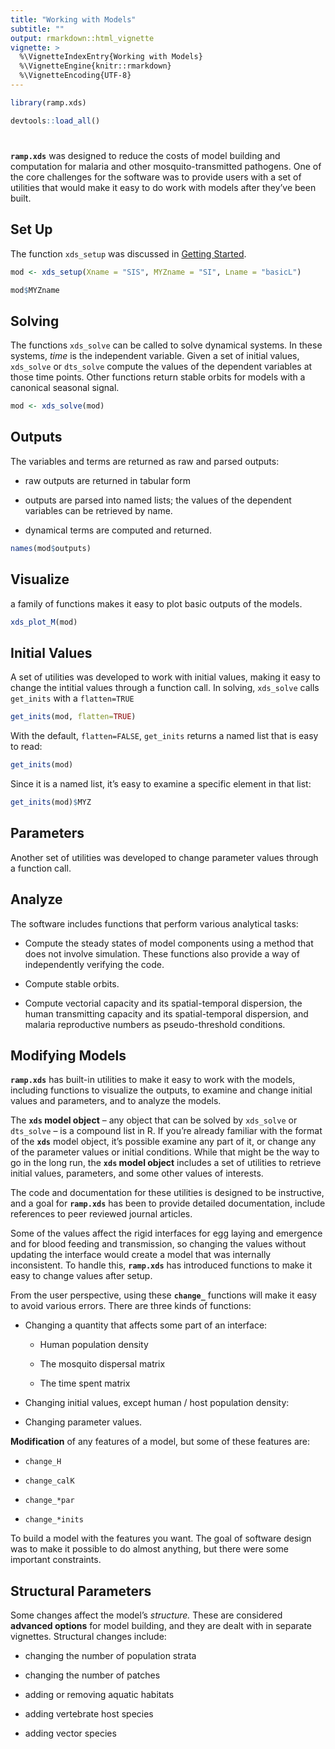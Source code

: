 ```yaml
---
title: "Working with Models"
subtitle: ""
output: rmarkdown::html_vignette
vignette: >
  %\VignetteIndexEntry{Working with Models}
  %\VignetteEngine{knitr::rmarkdown}
  %\VignetteEncoding{UTF-8}
---
```


```r
library(ramp.xds)
```

```r
devtools::load_all()
```

# 

**`ramp.xds`** was designed to reduce the costs of model building and computation for malaria and other mosquito-transmitted pathogens. One of the core challenges for the software was to provide users with a set of utilities that would make it easy to do work with models after they've been built. 

## Set Up

The function `xds_setup` was discussed in [Getting Started](https://dd-harp.github.io/ramp.xds/articles/GettingStarted.html). 

```r
mod <- xds_setup(Xname = "SIS", MYZname = "SI", Lname = "basicL")
```

```r
mod$MYZname
```

## Solving 

The functions `xds_solve` can be called to solve dynamical systems. In these systems, *time* is the independent variable. Given a set of initial values, `xds_solve` or `dts_solve` compute the values of the dependent variables at those time points. Other functions return stable orbits for models with a canonical seasonal signal.  

```r
mod <- xds_solve(mod)
```

## Outputs 

The variables and terms are returned as raw and parsed outputs:  

- raw outputs are returned in tabular form
    
- outputs are parsed into named lists; the values of the dependent variables can be retrieved by name. 
    
- dynamical terms are computed and returned.

```r
names(mod$outputs)
```

## Visualize 

a family of functions makes it easy to plot basic outputs of the models.

```r
xds_plot_M(mod)
```

## Initial Values 

A set of utilities was developed to work with initial values, making it easy to change the intitial values through a function call. In solving, `xds_solve` calls `get_inits` with a `flatten=TRUE` 

```r
get_inits(mod, flatten=TRUE)
```

With the default, `flatten=FALSE`, `get_inits` returns a named list that is easy to read:

```r
get_inits(mod)
```
Since it is a named list, it's easy to examine a specific element in that list: 

```r
get_inits(mod)$MYZ
```

## Parameters 

Another set of utilities was developed to change parameter values through a function call. 

## Analyze

The software includes functions that perform various analytical tasks: 

- Compute the steady states of model components using a method that does not involve simulation. These functions also provide a way of independently verifying the code.  
    
- Compute stable orbits. 
    
- Compute vectorial capacity and its spatial-temporal dispersion, the human transmitting capacity and its spatial-temporal dispersion, and malaria reproductive numbers as pseudo-threshold conditions.  

## Modifying Models

**`ramp.xds`** has built-in utilities to make it easy to work with the models, including functions to visualize the outputs, to examine and change initial values and parameters, and to analyze the models. 

The **`xds` model object** -- any object that can be solved by `xds_solve` or `dts_solve` -- is a compound list in R. If you're already familiar with the format of the **`xds`** model object, it's possible examine any part of it, or change any of the parameter values or initial conditions. While that might be the way to go in the long run, the **`xds` model object** includes a set of utilities to retrieve initial values, parameters, and some other values of interests. 

The code and documentation for these utilities is designed to be instructive, and a goal for **`ramp.xds`** has been to provide detailed documentation, include references to peer reviewed journal articles. 

Some of the values affect the rigid interfaces for egg laying and emergence and for blood feeding and transmission, so changing the values without updating the interface would create a model that was internally inconsistent. To handle this, **`ramp.xds`** has introduced functions to make it easy to change values after setup. 

From the user perspective, using these **`change_`** functions will make it easy to avoid various errors. There are three kinds of functions:

+ Changing a quantity that affects some part of an interface: 


    - Human population density 
    
    - The mosquito dispersal matrix 
    
    - The time spent matrix 

+ Changing initial values, except human / host population density: 

+ Changing parameter values. 





**Modification** of any features of a model, but some of these features are: 

- `change_H`

- `change_calK` 

- `change_*par`  

- `change_*inits`  

To build a model with the features you want. The goal of software design was to make it possible to do almost anything, but there were some important constraints. 

## Structural Parameters 

Some changes affect the model's *structure.* These are considered **advanced options** for model building, and they are dealt with in separate vignettes. Structural changes include:

- changing the number of population strata

- changing the number of patches

- adding or removing aquatic habitats 

- adding vertebrate host species 

- adding vector species 

